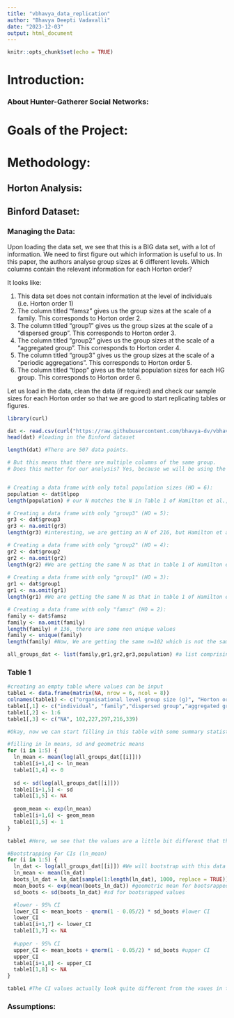 ```yaml
---
title: "vbhavya_data_replication"
author: "Bhavya Deepti Vadavalli"
date: "2023-12-03"
output: html_document
---
```


```r
knitr::opts_chunk$set(echo = TRUE)
```
# Introduction:
### About Hunter-Gatherer Social Networks: 

# Goals of the Project:

# Methodology: 
## Horton Analysis:

## Binford Dataset: 


### Managing the Data:

Upon loading the data set, we see that this is a BIG data set, with a lot of information. We need to first figure out which information is useful to us. In this paper, the authors analyse group sizes at 6 different levels. Which columns contain the relevant information for each Horton order? 

It looks like: 

1. This data set does not contain information at the level of individuals (i.e. Horton order 1)
2. The column titled "famsz" gives us the group sizes at the scale of a family. This corresponds to Horton order 2. 
3. The column titled "group1" gives us the group sizes at the scale of a "dispersed group". This corresponds to Horton order 3.
4. The column titled "group2" gives us the group sizes at the scale of a "aggregated group". This corresponds to Horton order 4.
5. The column titled "group3" gives us the group sizes at the scale of a "periodic aggregations". This corresponds to Horton order 5.
6. The column titled "tlpop" gives us the total population sizes for each HG group. This corresponds to Horton order 6. 

Let us load in the data, clean the data (if required) and check our sample sizes for each Horton order so that we are good to start replicating tables or figures. 

```r
library(curl)

dat <- read.csv(curl("https://raw.githubusercontent.com/bhavya-dv/vbhavya-data-replication-assignment/main/LRB.csv"))
head(dat) #loading in the Binford dataset

length(dat) #There are 507 data points. 

# But this means that there are multiple columns of the same group.  
# Does this matter for our analysis? Yes, because we will be using the geometric mean to summarize the data, rather than arithmetic mean, we must make sure that are sample sizes and values are correct. But let's address that problem separately for each Horton Order


# Creating a data frame with only total population sizes (HO = 6): 
population <- dat$tlpop
length(population) # our N matches the N in Table 1 of Hamilton et al., 2007!

# Creating a data frame with only "group3" (HO = 5): 
gr3 <- dat$group3
gr3 <- na.omit(gr3) 
length(gr3) #interesting, we are getting an N of 216, but Hamilton et al have an N of 213. Are there any duplicates? We will proceed with this. It is possible that Hamilton et al., 2007 removed 3 data points without mentioning it. We don't know. There is no documentation about this either. 

# Creating a data frame with only "group2" (HO = 4): 
gr2 <- dat$group2
gr2 <- na.omit(gr2) 
length(gr2) #We are getting the same N as that in table 1 of Hamilton et al., 2007
 
# Creating a data frame with only "group1" (HO = 3): 
gr1 <- dat$group1
gr1 <- na.omit(gr1) 
length(gr1) #We are getting the same N as that in table 1 of Hamilton et al., 2007

# Creating a data frame with only "famsz" (HO = 2): 
family <- dat$famsz
family <- na.omit(family) 
length(family) # 136, there are some non unique values
family <- unique(family) 
length(family) #Now, We are getting the same n=102 which is not the same as that of table 1 of Hamilton et al., 2007, but we will proceed with this nonetheless.

all_groups_dat <- list(family,gr1,gr2,gr3,population) #a list comprising of all the required data.frames
```

### Table 1 

```r
#creating an empty table where values can be input
table1 <- data.frame(matrix(NA, nrow = 6, ncol = 8))
colnames(table1) <- c("organisational level group size (g)", "Horton order (ω)", "sample size (n)", "ln mean <ln g>", "s.d", "geometric mean (g-bar)", "95% CI - Lower", "95% CI - upper")
table1[,1] <- c("individual", "family","dispersed group","aggregated group","periodic aggregation","poopulation size")
table1[,2] <- 1:6
table1[,3] <- c("NA", 102,227,297,216,339)

#Okay, now we can start filling in this table with some summary statistics!

#filling in ln means, sd and geometric means
for (i in 1:5) {
  ln_mean <- mean(log(all_groups_dat[[i]]))
  table1[i+1,4] <- ln_mean
  table1[1,4] <- 0
  
  sd <- sd(log(all_groups_dat[[i]]))
  table1[i+1,5] <- sd
  table1[1,5] <- NA
  
  geom_mean <- exp(ln_mean)
  table1[i+1,6] <- geom_mean
  table1[1,5] <- 1
} 

table1 #Here, we see that the values are a little bit different that the original paper. But they don't seem different enough to warrant concern, yet. 

#Bootstrapping For CIs (ln_mean) 
for (i in 1:5) {
  ln_dat <- log(all_groups_dat[[i]]) #We will bootstrap with this data 
  ln_mean <- mean(ln_dat)
  boots_ln_dat = ln_dat[sample(1:length(ln_dat), 1000, replace = TRUE)] #resampling with replacement. Creating 1000 samples
  mean_boots <- exp(mean(boots_ln_dat)) #geometric mean for bootsrapped values
  sd_boots <- sd(boots_ln_dat) #sd for bootsrapped values

  #lower - 95% CI
  lower_CI <- mean_boots - qnorm(1 - 0.05/2) * sd_boots #lower CI
  lower_CI
  table1[i+1,7] <- lower_CI
  table1[1,7] <- NA
  
  #upper - 95% CI
  upper_CI <- mean_boots + qnorm(1 - 0.05/2) * sd_boots #upper CI
  upper_CI
  table1[i+1,8] <- upper_CI
  table1[1,8] <- NA
}

table1 #The CI values actually look quite different from the vaues in the published table

```

### Assumptions:
